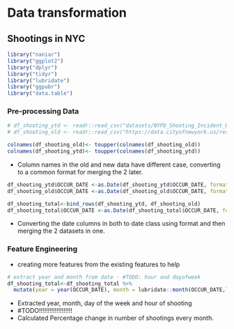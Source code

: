 # Data transformation

## Shootings in NYC


```r
library("naniar")
library("ggplot2")
library("dplyr")
library("tidyr")
library("lubridate")
library("ggpubr")
library("data.table")
```

### Pre-processing Data


```r

# df_shooting_ytd <- readr::read_csv("datasets/NYPD_Shooting_Incident_Data__Year_To_Date_.csv")
# df_shooting_old <- readr::read_csv("https://data.cityofnewyork.us/resource/833y-fsy8.csv")
```


```r
colnames(df_shooting_old)<- toupper(colnames(df_shooting_old))
colnames(df_shooting_ytd)<- toupper(colnames(df_shooting_ytd))
```

 - Column names in the old and new data have different case, converting to a common format for merging the 2 later.

```r
df_shooting_ytd$OCCUR_DATE <-as.Date(df_shooting_ytd$OCCUR_DATE, format = "%m/%d/%Y")
df_shooting_old$OCCUR_DATE <-as.Date(df_shooting_old$OCCUR_DATE, format = "%m/%d/%Y")

df_shooting_total<-bind_rows(df_shooting_ytd, df_shooting_old)
df_shooting_total$OCCUR_DATE <-as.Date(df_shooting_total$OCCUR_DATE, format = "%m/%d/%Y")
```

 - Converting the date columns in both to date class using format and then merging the 2 datasets in one.
 
### Feature Engineering

 - creating more features from the existing features to help 

```r
# extract year and month from date - #TODO: hour and dayofweek
df_shooting_total<-df_shooting_total %>%
  mutate(year = year(OCCUR_DATE), month = lubridate::month(OCCUR_DATE,label = TRUE), day = lubridate::wday(OCCUR_DATE,label = TRUE))
```
 
  - Extracted year, month, day of the week and hour of shooting
  - #TODO!!!!!!!!!!!!!!!!!!!
  - Calculated Percentage change in number of shootings every month.

